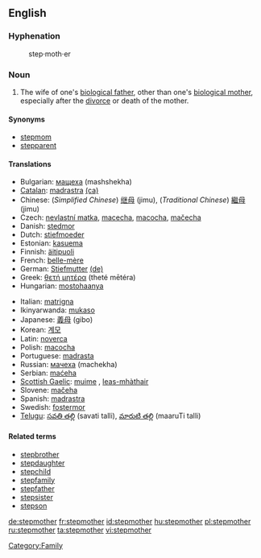 ==English==

===Hyphenation===
: step·moth·er

===Noun===
{{en-noun}}

# The wife of one's [[biological father]], other than one's [[biological mother]], especially after the [[divorce]] or death of the mother.

====Synonyms====
* [[stepmom]]
* [[stepparent]]

====Translations====
{{top}}
* Bulgarian: [[мащеха]] (mashshekha) {{f}}
* [[Catalan]]: [[madrastra]] {{f}} [[:ca:madrastra|(ca)]]
* Chinese: (''Simplified Chinese'') [[继母]] (jimu), (''Traditional Chinese'') [[繼母]] (jimu)
* Czech: [[nevlastní matka]], [[macecha]], [[macocha]], [[mačecha]] {{f}}
* Danish: [[stedmor]]
* Dutch: [[stiefmoeder]] {{f}}
* Estonian: [[kasuema]]
* Finnish: [[äitipuoli]]
* French: [[belle-mère]] {{f}}
* German: [[Stiefmutter]] {{f}} [[:de:Stiefmutter|(de)]]
* Greek: [[θετή μητέρα]] (theté mētéra)
* Hungarian: [[mostohaanya]]
{{mid}}
* Italian: [[matrigna]] {{f}}
* Ikinyarwanda: [[mukaso]]
* Japanese: [[義母]] (gibo)
* Korean: [[계모]]
* Latin: [[noverca]] {{f}}
* Polish: [[macocha]] {{f}}
* Portuguese: [[madrasta]] {{f}}
* Russian: [[мачеха]] (machekha)
* Serbian: [[maćeha]] {{f}}
* [[Scottish Gaelic]]: [[muime]] {{f}}, [[leas-mhàthair]] {{f}}
* Slovene: [[mačeha]] {{f}}
* Spanish: [[madrastra]] {{f}}
* Swedish: [[fostermor]] {{c}}
* [[Telugu]]: [[సవతి తల్లి]] (savati talli),  [[మారుటి తల్లి]] (maaruTi talli)
{{bottom}}

====Related terms====
* [[stepbrother]]
* [[stepdaughter]]
* [[stepchild]]
* [[stepfamily]]
* [[stepfather]]
* [[stepsister]]
* [[stepson]]

[[Category:Family]]

[[de:stepmother]]
[[fr:stepmother]]
[[id:stepmother]]
[[hu:stepmother]]
[[pl:stepmother]]
[[ru:stepmother]]
[[ta:stepmother]]
[[vi:stepmother]]